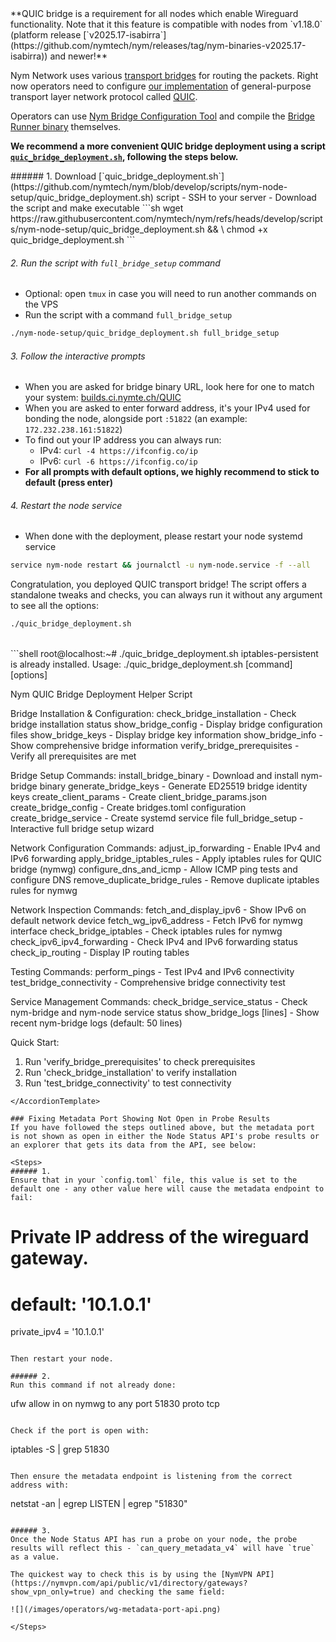 
<Callout type="info" emoji="ℹ️">
**QUIC bridge is a requirement for all nodes which enable Wireguard functionality. Note that it this feature is compatible with nodes from `v1.18.0` (platform release [`v2025.17-isabirra`](https://github.com/nymtech/nym/releases/tag/nym-binaries-v2025.17-isabirra)) and newer!**
</ Callout>

Nym Network uses various [transport bridges](https://github.com/nymtech/nym-bridges/blob/main/README.md) for routing the packets. Right now operators need to configure [our implementation](https://github.com/nymtech/nym-bridges/tree/main/nym-bridge) of general-purpose transport layer network protocol called [QUIC](https://en.wikipedia.org/wiki/QUIC).

Operators can use [Nym Bridge Configuration Tool](https://github.com/nymtech/nym-bridges/tree/main/bridge-cfg) and compile the [Bridge Runner binary](https://github.com/nymtech/nym-bridges/tree/main/nym-bridge) themselves.

**We recommend a more convenient QUIC bridge deployment using a script [`quic_bridge_deployment.sh`](https://github.com/nymtech/nym/blob/develop/scripts/nym-node-setup/quic_bridge_deployment.sh), following the steps below.**

<Steps>
###### 1. Download [`quic_bridge_deployment.sh`](https://github.com/nymtech/nym/blob/develop/scripts/nym-node-setup/quic_bridge_deployment.sh) script
- SSH to your server
- Download the script and make executable
```sh
wget https://raw.githubusercontent.com/nymtech/nym/refs/heads/develop/scripts/nym-node-setup/quic_bridge_deployment.sh && \
chmod +x quic_bridge_deployment.sh
```


###### 2. Run the script with `full_bridge_setup` command
- Optional: open `tmux` in case you will need to run another commands on the VPS
- Run the script with a command `full_bridge_setup`
```sh
./nym-node-setup/quic_bridge_deployment.sh full_bridge_setup
```

###### 3. Follow the interactive prompts
- When you are asked for bridge binary URL, look here for one to match your system: [builds.ci.nymte.ch/QUIC](https://builds.ci.nymte.ch/QUIC/)
- When you are asked to enter forward address, it's your IPv4 used for bonding the node, alongside port `:51822` (an example: `172.232.238.161:51822`)
- To find out your IP address you can always run:
    - IPv4: `curl -4 https://ifconfig.co/ip`
    - IPv6: `curl -6 https://ifconfig.co/ip`
- **For all prompts with default options, we highly recommend to stick to default (press enter)**

###### 4. Restart the node service
- When done with the deployment, please restart your node systemd service
```sh
service nym-node restart && journalctl -u nym-node.service -f --all
```
</Steps>

Congratulation, you deployed QUIC transport bridge! The script offers a standalone tweaks and checks, you can always run it without any argument to see all the options:
```sh
./quic_bridge_deployment.sh
```
<br/>
<AccordionTemplate name="Command output">
```shell
root@localhost:~# ./quic_bridge_deployment.sh
iptables-persistent is already installed.
Usage: ./quic_bridge_deployment.sh [command] [options]

Nym QUIC Bridge Deployment Helper Script

Bridge Installation & Configuration:
  check_bridge_installation       - Check bridge installation status
  show_bridge_config              - Display bridge configuration files
  show_bridge_keys                - Display bridge key information
  show_bridge_info                - Show comprehensive bridge information
  verify_bridge_prerequisites     - Verify all prerequisites are met

Bridge Setup Commands:
  install_bridge_binary           - Download and install nym-bridge binary
  generate_bridge_keys            - Generate ED25519 bridge identity keys
  create_client_params            - Create client_bridge_params.json
  create_bridge_config            - Create bridges.toml configuration
  create_bridge_service           - Create systemd service file
  full_bridge_setup               - Interactive full bridge setup wizard

Network Configuration Commands:
  adjust_ip_forwarding            - Enable IPv4 and IPv6 forwarding
  apply_bridge_iptables_rules     - Apply iptables rules for QUIC bridge (nymwg)
  configure_dns_and_icmp          - Allow ICMP ping tests and configure DNS
  remove_duplicate_bridge_rules   - Remove duplicate iptables rules for nymwg

Network Inspection Commands:
  fetch_and_display_ipv6          - Show IPv6 on default network device
  fetch_wg_ipv6_address           - Fetch IPv6 for nymwg interface
  check_bridge_iptables           - Check iptables rules for nymwg
  check_ipv6_ipv4_forwarding      - Check IPv4 and IPv6 forwarding status
  check_ip_routing                - Display IP routing tables

Testing Commands:
  perform_pings                   - Test IPv4 and IPv6 connectivity
  test_bridge_connectivity        - Comprehensive bridge connectivity test

Service Management Commands:
  check_bridge_service_status     - Check nym-bridge and nym-node service status
  show_bridge_logs [lines]        - Show recent nym-bridge logs (default: 50 lines)

Quick Start:
  1. Run 'verify_bridge_prerequisites' to check prerequisites
  2. Run 'check_bridge_installation' to verify installation
  3. Run 'test_bridge_connectivity' to test connectivity
```
</AccordionTemplate>

### Fixing Metadata Port Showing Not Open in Probe Results
If you have followed the steps outlined above, but the metadata port is not shown as open in either the Node Status API's probe results or an explorer that gets its data from the API, see below:

<Steps>
###### 1.
Ensure that in your `config.toml` file, this value is set to the default one - any other value here will cause the metadata endpoint to fail:

```
# Private IP address of the wireguard gateway.
# default: '10.1.0.1'
private_ipv4 = '10.1.0.1'
```

Then restart your node.

###### 2.
Run this command if not already done:
```
ufw allow in on nymwg to any port 51830 proto tcp
```

Check if the port is open with:
```
iptables -S | grep 51830
```

Then ensure the metadata endpoint is listening from the correct address with:
```
netstat -an | egrep LISTEN | egrep "51830"
```

###### 3.
Once the Node Status API has run a probe on your node, the probe results will reflect this - `can_query_metadata_v4` will have `true` as a value.

The quickest way to check this is by using the [NymVPN API](https://nymvpn.com/api/public/v1/directory/gateways?show_vpn_only=true) and checking the same field:

![](/images/operators/wg-metadata-port-api.png)

</Steps>
